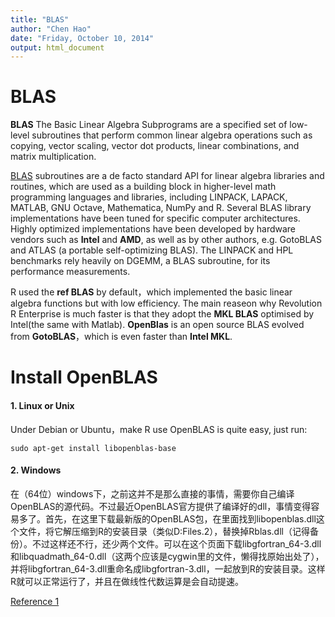 ```yaml
---
title: "BLAS"
author: "Chen Hao"
date: "Friday, October 10, 2014"
output: html_document
---
```


BLAS
=====================

**BLAS** The Basic Linear Algebra Subprograms are a specified set of low-level subroutines that perform common linear algebra operations such as copying, vector scaling, vector dot products, linear combinations, and matrix multiplication. 

[BLAS](https://en.wikipedia.org/wiki/Basic_Linear_Algebra_Subprograms) subroutines are a de facto standard API for linear algebra libraries and routines, which are used as a building block in higher-level math programming languages and libraries, including LINPACK, LAPACK, MATLAB, GNU Octave, Mathematica, NumPy and R. Several BLAS library implementations have been tuned for specific computer architectures. Highly optimized implementations have been developed by hardware vendors such as __Intel__ and __AMD__, as well as by other authors, e.g. GotoBLAS and ATLAS (a portable self-optimizing BLAS). The LINPACK and HPL benchmarks rely heavily on DGEMM, a BLAS subroutine, for its performance measurements.

R used the **ref BLAS** by default，which implemented the basic linear algebra functions but with low efficiency. The main reaseon why Revolution R Enterprise is much faster is that they adopt the **MKL BLAS** optimised by Intel(the same with Matlab). **OpenBlas** is an open source BLAS evolved from **GotoBLAS**，which is even faster than **Intel MKL**.

Install OpenBLAS
=====================

#### 1. Linux or Unix

Under Debian or Ubuntu，make R use OpenBLAS is quite easy, just run:

```
sudo apt-get install libopenblas-base
```

#### 2. Windows

在（64位）windows下，之前这并不是那么直接的事情，需要你自己编译OpenBLAS的源代码。不过最近OpenBLAS官方提供了编译好的dll，事情变得容易多了。首先，在这里下载最新版的OpenBLAS包，在里面找到libopenblas.dll这个文件，将它解压缩到R的安装目录（类似D:\Program Files\R\R-2.15.2\bin\x64），替换掉Rblas.dll（记得备份）。不过这样还不行，还少两个文件。可以在这个页面下载libgfortran_64-3.dll和libquadmath_64-0.dll（这两个应该是cygwin里的文件，懒得找原始出处了），并将libgfortran_64-3.dll重命名成libgfortran-3.dll，一起放到R的安装目录。这样R就可以正常运行了，并且在做线性代数运算是会自动提速。

[Reference 1](http://www.douban.com/note/296114898/)